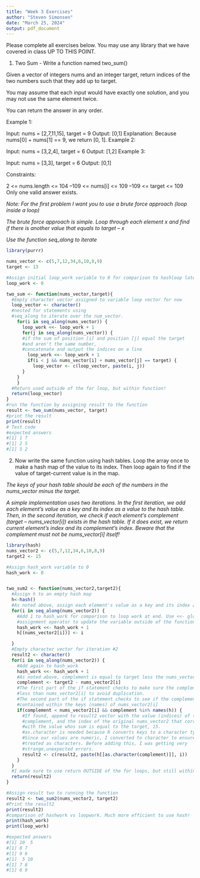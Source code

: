 ```yaml
---
title: "Week 3 Exercises"
author: "Steven Simonsen"
date: "March 25, 2024"
output: pdf_document
---
```


Please complete all exercises below. You may use any library that we have covered in class UP TO THIS POINT. 

1) Two Sum - Write a function named two_sum()

Given a vector of integers nums and an integer target, return indices of the two numbers such that they add up to target.

You may assume that each input would have exactly one solution, and you may not use the same element twice.

You can return the answer in any order.

Example 1:

Input: nums = [2,7,11,15], target = 9
Output: [0,1]
Explanation: Because nums[0] + nums[1] == 9, we return [0, 1].
Example 2:

Input: nums = [3,2,4], target = 6
Output: [1,2]
Example 3:

Input: nums = [3,3], target = 6
Output: [0,1]

Constraints:

2 <= nums.length <= 104
–109 <= nums[i] <= 109
–109 <= target <= 109
Only one valid answer exists.
 

*Note: For the first problem I want you to use a brute force approach (loop inside a loop)* 

*The brute force approach is simple. Loop through each element x and find if there is another value that equals to target – x*

*Use the function seq_along to iterate*

```r
library(purrr)

nums_vector <- c(5,7,12,34,6,10,8,9)
target <- 13

#Assign initial loop_work variable to 0 for comparison to hashloop later
loop_work <- 0

two_sum <- function(nums_vector,target){
  #Empty character vector assigned to variable loop vector for now
  loop_vector <- character()
  #nested for statements using 
  #seq_along to iterate over the num_vector.
    for(i in seq_along(nums_vector)) {
      loop_work <<- loop_work + 1
      for(j in seq_along(nums_vector)) {
      #if the sum of position [i] and position [j] equal the target 
      #and aren't the same number,
      #concatenate and output the indices on a line
        loop_work <<- loop_work + 1
        if(i < j && nums_vector[i] + nums_vector[j] == target) {
          loop_vector <- c(loop_vector, paste(i, j))
      }
    }
    }
  #Return used outside of the for loop, but within function!
  return(loop_vector)
}
#run the function by assigning result to the function
result <- two_sum(nums_vector, target)
#print the result
print(result)
# Test code
#expected answers
#[1] 1 7
#[1] 2 5
#[1] 5 2

```

2) Now write the same function using hash tables.
Loop the array once to make a hash map of the value to its index. Then loop again to find if the value of target-current value is in the map.

*The keys of your hash table should be each of the numbers in the nums_vector minus the target. *

*A simple implementation uses two iterations. In the first iteration, we add each element's value as a key and its index as a value to the hash table. Then, in the second iteration, we check if each element's complement (target – nums_vector[i]) exists in the hash table. If it does exist, we return current element's index and its complement's index. Beware that the complement must not be nums_vector[i] itself!*

```r
library(hash)
nums_vector2 <- c(5,7,12,34,6,10,8,9)
target2 <- 15

#Assign hash_work variable to 0
hash_work <- 0


two_sum2 <- function(nums_vector2,target2){
  #Assign h to an empty hash map
  h<-hash()
  #As noted above, assign each element's value as a key and its index as a value to   the hash table.
  for(i in seq_along(nums_vector2)) {
    #Add 1 to hash_work for comparison to loop work at end. Use <<- global
    #assignment operator to update the variable outside of the function
    hash_work <<- hash_work + 1
    h[(nums_vector2[i])] <- i

  }
  #Empty character vector for iteration #2
  result2 <- character()
  for(i in seq_along(nums_vector2)) {
    #Add again to hash_work
    hash_work <<- hash_work + 1
    #As noted above, complement is equal to target less the nums_vector[i]
    complement <- target2 - nums_vector2[i]
    #The first part of the if statement checks to make sure the complement is 
    #less than nums_vector2[i] to avoid duplication. 
    #The second part of the if statement checks to see if the complement is
    #contained within the keys (names) of nums_vector2[i]
    if(complement < nums_vector2[i] && complement %in% names(h)) {
      #If found, append to result2 vector with the value (indices) of the
      #complement, and the index of the original nums_vector2 that corresponds 
      #with the value whos sum is equal to the target, 15.
      #as.character is needed because R converts keys to a character type.
      #Since our values are numeric, I converted to character to ensure keys are
      #treated as characters. Before adding this, I was getting very 
      #strange,unexpected errors.
      result2 <- c(result2, paste(h[[as.character(complement)]], i))
    }
  }
  #I made sure to use return OUTSIDE of the for loops, but still within function!
  return(result2)
}

#Assign result two to running the function
result2 <- two_sum2(nums_vector2, target2)
#Print the result2
print(result2)
#comparison of hashwork vs loopwork. Much more efficient to use hash!
print(hash_work)
print(loop_work)

#expected answers
#[1] 10  5
#[1] 8 7
#[1] 9 6
#[1]  5 10
#[1] 7 8
#[1] 6 9



```